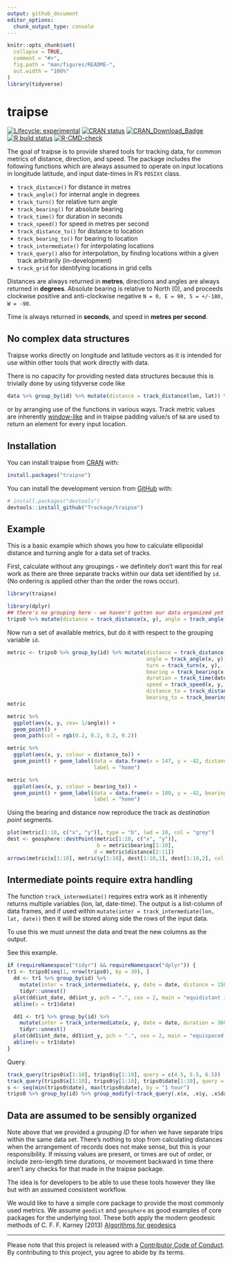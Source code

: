```yaml
---
output: github_document
editor_options: 
  chunk_output_type: console
---
```


<!-- README.md is generated from README.Rmd. Please edit that file -->

```r
knitr::opts_chunk$set(
  collapse = TRUE,
  comment = "#>",
  fig.path = "man/figures/README-",
  out.width = "100%"
)
library(tidyverse)
```
# traipse


<!-- badges: start -->
[![Lifecycle: experimental](https://img.shields.io/badge/lifecycle-maturing-blue.svg)](https://lifecycle.r-lib.org/articles/stages.html)
[![CRAN status](https://www.r-pkg.org/badges/version/traipse)](https://cran.r-project.org/package=traipse)
[![CRAN_Download_Badge](http://cranlogs.r-pkg.org/badges/traipse)](https://cran.r-project.org/package=traipse)
[![R build status](https://github.com/Trackage/traipse/workflows/R-CMD-check/badge.svg)](https://github.com/Trackage/traipse/actions)
[![R-CMD-check](https://github.com/Trackage/traipse/workflows/R-CMD-check/badge.svg)](https://github.com/Trackage/traipse/actions)
<!-- badges: end -->

The goal of traipse is to provide shared tools for tracking data, for common metrics of distance, direction, and speed. The package includes the following functions which are always assumed to operate on input locations in longitude latitude, and input date-times in R's `POSIXt` class. 

* `track_distance()` for distance in metres
* `track_angle()` for internal angle in degrees
* `track_turn()` for relative turn angle
* `track_bearing()` for absolute bearing
* `track_time()` for duration in seconds
* `track_speed()` for speed in metres per second
* `track_distance_to()` for distance to location
* `track_bearing_to()` for bearing to location
* `track_intermediate()` for interpolating locations 
* `track_query()` also for interpolation, by finding locations within a given track arbitrarily (in-development)
* `track_grid` for identifying locations in grid cells

Distances are always returned in **metres**, directions and angles are always returned in **degrees**. Absolute bearing is relative to North (0), and proceeds clockwise positive and anti-clockwise negative `N = 0, E = 90, S = +/-180, W = -90`. 

Time is always returned in **seconds**, and speed in **metres per second**. 

## No complex data structures

Traipse works directly on longitude and latitude vectors as it is intended for use within other tools that work directly with data. 

There is no capacity for providing nested data structures because this is trivially done by using tidyverse code like

```R
data %>% group_by(id) %>% mutate(distance = track_distance(lon, lat)) %>% ungroup()
```

or by arranging use of the functions in various ways. Track metric values are inherently [window-like](https://dplyr.tidyverse.org/articles/window-functions.html) and in traipse padding value/s of `NA` are used to return an element for every input location.  


## Installation

You can install traipse from [CRAN](https://CRAN.r-project.org/package=traipse) with: 

```r
install.packages("traipse")
```

You can install the  development version from [GitHub](https://github.com/) with:

``` r
# install.packages("devtools")
devtools::install_github("Trackage/traipse")
```
## Example

This is a basic example which shows you how to calculate ellipsoidal distance and turning angle for a data set of tracks. 

First, calculate without any groupings - we definitely don't want this for real work as there are three separate tracks within our data set identified by `id`. (No ordering is applied other than the order the rows occur).

```r
library(traipse)

library(dplyr)
## there's no grouping here - we haven't gotten our data organized yet
trips0 %>% mutate(distance = track_distance(x, y), angle = track_angle(x, y))

```
Now run a set of available metrics, but do it with respect to the grouping variable `id`. 


```r
metric <- trips0 %>% group_by(id) %>% mutate(distance = track_distance(x, y), 
                                             angle = track_angle(x, y),
                                             turn = track_turn(x, y), 
                                             bearing = track_bearing(x, y), 
                                             duration = track_time(date),
                                             speed = track_speed(x, y, date), 
                                             distance_to = track_distance_to(x, y, 147, -42), 
                                             bearing_to = track_bearing_to(x, y, 100, -42)) 
metric 

metric %>% 
  ggplot(aes(x, y, cex= 1/angle)) + 
  geom_point() + 
  geom_path(col = rgb(0.2, 0.2, 0.2, 0.2))

metric %>% 
  ggplot(aes(x, y, colour = distance_to)) + 
  geom_point() + geom_label(data = data.frame(x = 147, y = -42, distance_to = 0), 
                            label = "home")

metric %>% 
  ggplot(aes(x, y, colour = bearing_to)) + 
  geom_point() + geom_label(data = data.frame(x = 100, y = -42, bearing_to = 0), 
                            label = "home")


```

Using the bearing and distance now reproduce the track as *destination point* segments. 

```r
plot(metric[1:10, c("x", "y")], type = "b", lwd = 10, col = "grey")
dest <- geosphere::destPoint(metric[1:10, c("x", "y")], 
                             b = metric$bearing[1:10], 
                            d = metric$distance[2:11])
arrows(metric$x[1:10], metric$y[1:10], dest[1:10,1], dest[1:10,2], col = "firebrick", lwd = 2)
```

## Intermediate points require extra handling

The function `track_intermediate()` requires extra work as it inherently returns multiple variables (lon, lat, date-time). The output is a list-column of data frames, and if used within `mutate(inter = track_intermediate(lon, lat, date))` then it will be stored along side the rows of the input data. 

To use this we must unnest the data and treat the new columns as the output. 


See this example. 

```r
if (requireNamespace("tidyr") && requireNamespace("dplyr")) {
tr1 <- trips0[seq(1, nrow(trips0), by = 30), ]
  dd <- tr1 %>% group_by(id) %>%
    mutate(inter = track_intermediate(x, y, date = date, distance = 150000)) %>%
    tidyr::unnest()
  plot(dd$int_date, dd$int_y, pch = ".", cex = 2, main = "equidistant in space")
  abline(v = tr1$date)

  dd1 <- tr1 %>% group_by(id) %>%
    mutate(inter = track_intermediate(x, y, date = date, duration = 3600 * 12)) %>%
    tidyr::unnest()
  plot(dd1$int_date, dd1$int_y, pch = ".", cex = 2, main = "equispaced in time")
  abline(v = tr1$date)
}

```

Query. 

```r
track_query(trips0$x[1:10], trips0$y[1:10], query = c(4.5, 5.5, 6.5))
track_query(trips0$x[1:10], trips0$y[1:10], trips0$date[1:10], query = trips0$date[1:10] + 10)
s <- seq(min(trips0$date), max(trips0$date), by = "1 hour")
trips0 %>% group_by(id) %>% group_modify(~track_query(.x$x, .x$y, .x$date, query = s))
```

## Data are assumed to be sensibly organized

Note above that we provided a *grouping ID* for when we have separate trips within the same data set. There's nothing to stop from calculating distances when the arrangement of records does not make sense, but this is your responsibility. If missing values are present, or times are out of order, or include zero-length time durations, or movement backward in time there aren't any checks for that made in the traipse package. 

The idea is for developers to be able to use these tools however they like but with an assumed consistent workflow. 

We would like to have a simple core package to provide the most commonly used metrics. We assume `geodist` and `geosphere` as good examples of core packages for the underlying tool. These both apply the modern geodesic methods of C. F. F. Karney (2013) [Algorithms for geodesics](https://doi.org/10.1007/s00190-012-0578-z)



---

Please note that this project is released with a
[Contributor Code of Conduct](https://github.com/Trackage/traipse/blob/master/CODE_OF_CONDUCT.md).
By contributing to this project, you agree to abide by its terms.

